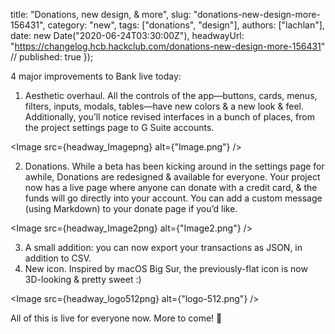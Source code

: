   title: "Donations, new design, & more",
  slug: "donations-new-design-more-156431",
  category: "new",
  tags: ["donations", "design"],
  authors: ["lachlan"],
  date: new Date("2020-06-24T03:30:00Z"),
  headwayUrl: "https://changelog.hcb.hackclub.com/donations-new-design-more-156431" // published: true
});

4 major improvements to Bank live today:

1. Aesthetic overhaul. All the controls of the app—buttons, cards, menus, filters, inputs, modals, tables—have new colors & a new look & feel. Additionally, you’ll notice revised interfaces in a bunch of places, from the project settings page to G Suite accounts.


      
<Image src={headway_Imagepng} alt={"Image.png"} />


2. Donations. While a beta has been kicking around in the settings page for awhile, Donations are redesigned & available for everyone. Your project now has a live page where anyone can donate with a credit card, & the funds will go directly into your account. You can add a custom message (using Markdown) to your donate page if you’d like.


      
<Image src={headway_Image2png} alt={"Image2.png"} />


3. A small addition: you can now export your transactions as JSON, in addition to CSV.
4. New icon. Inspired by macOS Big Sur, the previously-flat icon is now 3D-looking & pretty sweet :)


      
<Image src={headway_logo512png} alt={"logo-512.png"} />


All of this is live for everyone now. More to come! 👀
